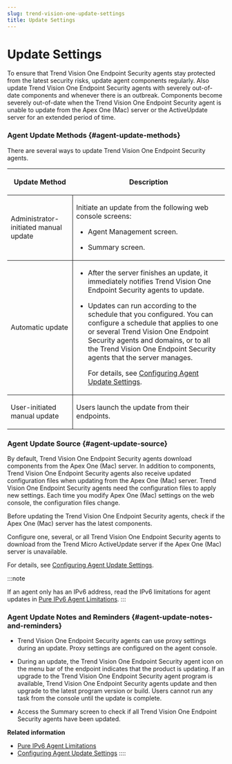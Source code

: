 ```yaml
---
slug: trend-vision-one-update-settings
title: Update Settings
---
```

# Update Settings

To ensure that Trend Vision One Endpoint Security agents stay protected from the latest security risks, update agent components regularly. Also update Trend Vision One Endpoint Security agents with severely out-of-date components and whenever there is an outbreak. Components become severely out-of-date when the Trend Vision One Endpoint Security agent is unable to update from the Apex One (Mac) server or the ActiveUpdate server for an extended period of time.

### Agent Update Methods {#agent-update-methods}

There are several ways to update Trend Vision One Endpoint Security agents.

<table>
<colgroup>
<col style="width: 30%" />
<col style="width: 70%" />
</colgroup>
<thead>
<tr>
<th><p>Update Method</p></th>
<th><p>Description</p></th>
</tr>
</thead>
<tbody>
<tr>
<td style="border-bottom-width: 1px; border-bottom-style: solid; border-right-width: 1px; border-right-style: solid"><p>Administrator-initiated manual update</p></td>
<td style="border-bottom-width: 1px; border-bottom-style: solid"><p>Initiate an update from the following web console screens:</p>
<ul>
<li><p>Agent Management screen.</p></li>
<li><p>Summary screen.</p></li>
</ul></td>
</tr>
<tr>
<td style="border-bottom-width: 1px; border-bottom-style: solid; border-right-width: 1px; border-right-style: solid"><p>Automatic update</p></td>
<td style="border-bottom-width: 1px; border-bottom-style: solid"><ul>
<li><p>After the server finishes an update, it immediately notifies Trend Vision One Endpoint Security agents to update.</p></li>
<li><p>Updates can run according to the schedule that you configured. You can configure a schedule that applies to one or several Trend Vision One Endpoint Security agents and domains, or to all the Trend Vision One Endpoint Security agents that the server manages.</p>
<p>For details, see <a href="trend-vision-one-configuring-agent-update-settings">Configuring Agent Update Settings</a>.</p></li>
</ul></td>
</tr>
<tr>
<td style="border-right-width: 1px; border-right-style: solid"><p>User-initiated manual update</p></td>
<td><p>Users launch the update from their endpoints.</p></td>
</tr>
</tbody>
</table>

### Agent Update Source {#agent-update-source}

By default, Trend Vision One Endpoint Security agents download components from the Apex One (Mac) server. In addition to components, Trend Vision One Endpoint Security agents also receive updated configuration files when updating from the Apex One (Mac) server. Trend Vision One Endpoint Security agents need the configuration files to apply new settings. Each time you modify Apex One (Mac) settings on the web console, the configuration files change.

Before updating the Trend Vision One Endpoint Security agents, check if the Apex One (Mac) server has the latest components.

Configure one, several, or all Trend Vision One Endpoint Security agents to download from the Trend Micro ActiveUpdate server if the Apex One (Mac) server is unavailable.

For details, see [Configuring Agent Update Settings](configuring-agent-update-settings.mdx).

:::note

If an agent only has an IPv6 address, read the IPv6 limitations for agent updates in [Pure IPv6 Agent Limitations](pure-ipv6-agent-limitations.mdx).
:::

### Agent Update Notes and Reminders {#agent-update-notes-and-reminders}

- Trend Vision One Endpoint Security agents can use proxy settings during an update. Proxy settings are configured on the agent console.

- During an update, the Trend Vision One Endpoint Security agent icon on the menu bar of the endpoint indicates that the product is updating. If an upgrade to the Trend Vision One Endpoint Security agent program is available, Trend Vision One Endpoint Security agents update and then upgrade to the latest program version or build. Users cannot run any task from the console until the update is complete.

- Access the Summary screen to check if all Trend Vision One Endpoint Security agents have been updated.

**Related information**

- [Pure IPv6 Agent Limitations](pure-ipv6-agent-limitations.mdx)
- [Configuring Agent Update Settings](configuring-agent-update-settings.mdx)
::::
